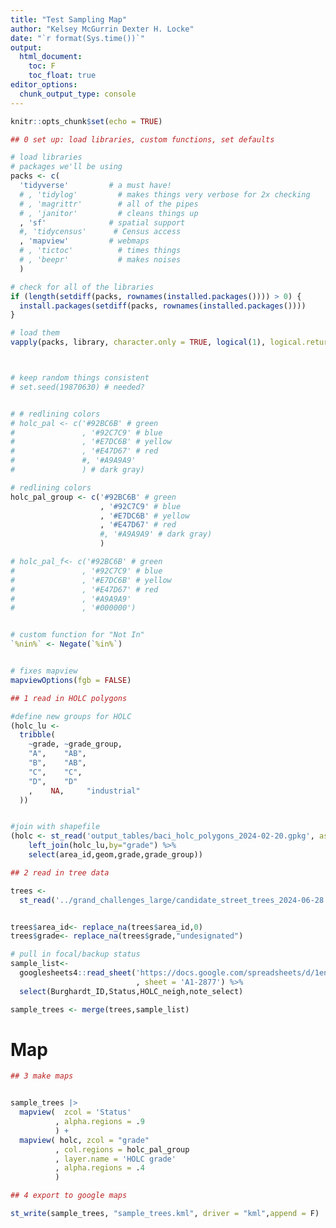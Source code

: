 ```yaml
---
title: "Test Sampling Map"
author: "Kelsey McGurrin Dexter H. Locke"
date: "`r format(Sys.time())`"
output:
  html_document:
    toc: F
    toc_float: true
editor_options: 
  chunk_output_type: console
---
```



```r
knitr::opts_chunk$set(echo = TRUE)
```

  

```r
## 0 set up: load libraries, custom functions, set defaults

# load libraries
# packages we'll be using
packs <- c(
  'tidyverse'         # a must have!
  # , 'tidylog'         # makes things very verbose for 2x checking 
  # , 'magrittr'        # all of the pipes
  # , 'janitor'         # cleans things up
  , 'sf'              # spatial support
  #, 'tidycensus'      # Census access
  , 'mapview'         # webmaps
  # , 'tictoc'          # times things
  # , 'beepr'           # makes noises
  )         

# check for all of the libraries
if (length(setdiff(packs, rownames(installed.packages()))) > 0) {
  install.packages(setdiff(packs, rownames(installed.packages())))  
}

# load them
vapply(packs, library, character.only = TRUE, logical(1), logical.return = TRUE, quietly = TRUE)



# keep random things consistent
# set.seed(19870630) # needed?


# # redlining colors
# holc_pal <- c('#92BC6B' # green
#               , '#92C7C9' # blue
#               , '#E7DC6B' # yellow
#               , '#E47D67' # red
#               #, '#A9A9A9'
#               ) # dark gray)

# redlining colors
holc_pal_group <- c('#92BC6B' # green
                    , '#92C7C9' # blue
                    , '#E7DC6B' # yellow
                    , '#E47D67' # red
                    #, '#A9A9A9' # dark gray)
                    )

# holc_pal_f<- c('#92BC6B' # green
#               , '#92C7C9' # blue
#               , '#E7DC6B' # yellow
#               , '#E47D67' # red
#               , '#A9A9A9'
#               , '#000000')


# custom function for "Not In"
`%nin%` <- Negate(`%in%`)


# fixes mapview
mapviewOptions(fgb = FALSE)

```


```r
## 1 read in HOLC polygons

#define new groups for HOLC
(holc_lu <- 
  tribble(
    ~grade, ~grade_group,
    "A",    "AB",
    "B",    "AB",
    "C",    "C",
    "D",    "D"
    ,    NA,     "industrial"
  ))


#join with shapefile
(holc <- st_read('output_tables/baci_holc_polygons_2024-02-20.gpkg', as_tibble = TRUE) %>% 
    left_join(holc_lu,by="grade") %>%
    select(area_id,geom,grade,grade_group))

```



```r
## 2 read in tree data

trees <-  
  st_read('../grand_challenges_large/candidate_street_trees_2024-06-28.gpkg') 


trees$area_id<- replace_na(trees$area_id,0)
trees$grade<- replace_na(trees$grade,"undesignated")

# pull in focal/backup status
sample_list<- 
  googlesheets4::read_sheet('https://docs.google.com/spreadsheets/d/1enawh1zVkaRwxzgn4XSvGy8AOU06hflXeOE778Jl0RU/edit?gid=0#gid=0'
                            , sheet = 'A1-2877') %>%
  select(Burghardt_ID,Status,HOLC_neigh,note_select)

sample_trees <- merge(trees,sample_list)

```


# Map
```r
## 3 make maps


sample_trees |>
  mapview(  zcol = 'Status'
          , alpha.regions = .9
          ) +
  mapview( holc, zcol = "grade"
          , col.regions = holc_pal_group
          , layer.name = 'HOLC grade'
          , alpha.regions = .4
          ) 

```

```r
## 4 export to google maps

st_write(sample_trees, "sample_trees.kml", driver = "kml",append = F)



```
